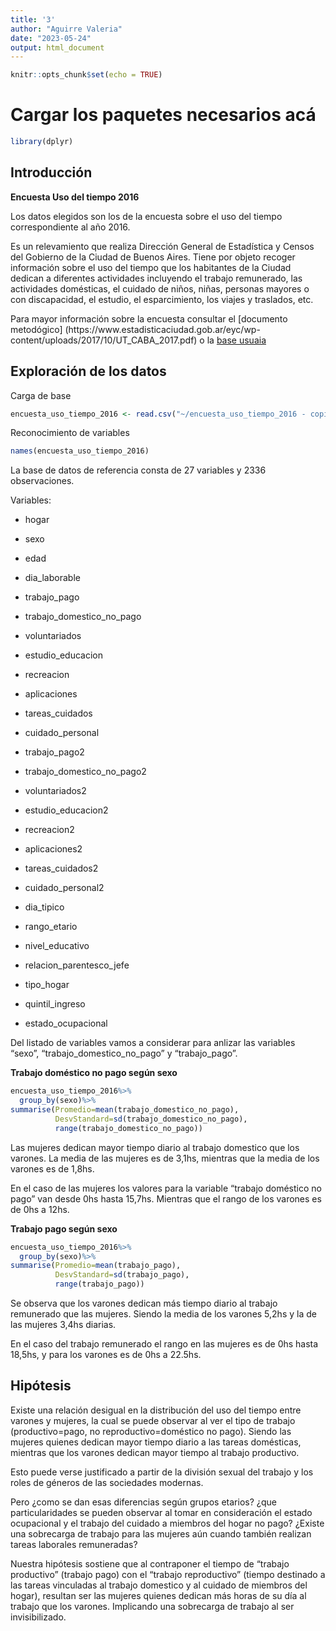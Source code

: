 ---
title: '3'
author: "Aguirre Valeria"
date: "2023-05-24"
output: html_document
---

```{r setup, include=FALSE}
knitr::opts_chunk$set(echo = TRUE)
```

# Cargar los paquetes necesarios acá
```{r}

library(dplyr)
```

## Introducción

__Encuesta Uso del tiempo 2016__

Los datos elegidos son los de la encuesta sobre el uso del tiempo correspondiente al año 2016.

Es un relevamiento que realiza Dirección General de Estadística y Censos del Gobierno de la Ciudad de Buenos Aires. Tiene por objeto recoger información sobre el uso del tiempo que los habitantes de la Ciudad dedican a diferentes actividades incluyendo el trabajo remunerado, las actividades domésticas, el cuidado de niños, niñas, personas mayores o con discapacidad, el estudio, el esparcimiento, los viajes y traslados, etc. 

Para mayor información sobre la encuesta consultar el [documento metodógico] (https://www.estadisticaciudad.gob.ar/eyc/wp-content/uploads/2017/10/UT_CABA_2017.pdf) o la [base usuaia](https://www.estadisticaciudad.gob.ar/eyc/?p=74110)

## Exploración de los datos
Carga de base

```{r}
encuesta_uso_tiempo_2016 <- read.csv("~/encuesta_uso_tiempo_2016 - copia.csv", header=TRUE)
```

Reconocimiento de variables
```{r}
names(encuesta_uso_tiempo_2016)

```

La base de datos de referencia consta de 27 variables y 2336 observaciones. 

Variables:

- hogar
- sexo
- edad 

- dia_laborable
- trabajo_pago
- trabajo_domestico_no_pago
- voluntariados
- estudio_educacion
- recreacion
- aplicaciones
- tareas_cuidados
- cuidado_personal 

- trabajo_pago2
- trabajo_domestico_no_pago2
- voluntariados2
- estudio_educacion2
- recreacion2
- aplicaciones2
- tareas_cuidados2
- cuidado_personal2 

- dia_tipico
- rango_etario
- nivel_educativo
- relacion_parentesco_jefe
- tipo_hogar
- quintil_ingreso
- estado_ocupacional 



Del listado de variables vamos a considerar para anlizar las variables "sexo", "trabajo_domestico_no_pago" y "trabajo_pago".

__Trabajo doméstico  no pago según sexo__
```{r}
encuesta_uso_tiempo_2016%>%
  group_by(sexo)%>%
summarise(Promedio=mean(trabajo_domestico_no_pago),
          DesvStandard=sd(trabajo_domestico_no_pago),
          range(trabajo_domestico_no_pago))

```
Las mujeres dedican mayor tiempo diario al trabajo domestico que los varones. La media de las mujeres es de 3,1hs, mientras que la media de los varones es de 1,8hs.

En el caso de las mujeres los valores para la variable "trabajo doméstico no pago" van desde 0hs hasta 15,7hs. Mientras que el rango de los varones es de 0hs a 12hs.

__Trabajo pago según sexo__
```{r}
encuesta_uso_tiempo_2016%>%
  group_by(sexo)%>%
summarise(Promedio=mean(trabajo_pago),
          DesvStandard=sd(trabajo_pago),
          range(trabajo_pago))
```
Se observa que los varones dedican más tiempo diario al trabajo remunerado que las mujeres. Siendo la media de los varones 5,2hs y la de las mujeres 3,4hs diarias.  

En el caso del trabajo remunerado el rango en las mujeres es de 0hs hasta 18,5hs, y para los varones es de 0hs a 22.5hs. 

           
           

## Hipótesis
Existe una relación desigual en la distribución del uso del tiempo entre varones y mujeres, la cual se puede observar al ver el tipo de trabajo (productivo=pago, no reproductivo=doméstico no pago). Siendo las mujeres quienes dedican mayor tiempo diario a las tareas domésticas, mientras que los varones dedican mayor tiempo al trabajo productivo. 

Esto puede verse justificado a partir de la división sexual del trabajo y los roles de géneros de las sociedades modernas.


 Pero ¿como se dan esas diferencias según grupos etarios?
¿que particularidades se pueden observar al tomar en consideración el estado ocupacional y el trabajo del cuidado a miembros del hogar no pago? ¿Existe una sobrecarga de trabajo para las mujeres aún cuando también realizan tareas laborales remuneradas? 


Nuestra hipótesis sostiene que al contraponer el tiempo de "trabajo productivo" (trabajo pago) con el "trabajo reproductivo" (tiempo destinado a las tareas vinculadas al trabajo domestico y al cuidado de miembros del hogar), resultan ser las mujeres quienes dedican más horas de su día al trabajo que los varones. Implicando una sobrecarga de trabajo al ser invisibilizado.


                        

